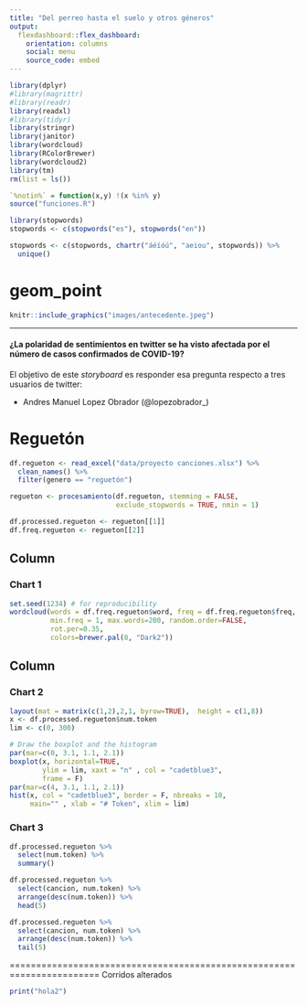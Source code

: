 ```yaml
---
title: "Del perreo hasta el suelo y otros géneros"
output: 
  flexdashboard::flex_dashboard:
    orientation: columns
    social: menu
    source_code: embed
---
```


```r
library(dplyr)
#library(magrittr)
#library(readr)
library(readxl)
#library(tidyr)
library(stringr)
library(janitor)
library(wordcloud)
library(RColorBrewer)
library(wordcloud2)
library(tm)
rm(list = ls())

`%notin%` = function(x,y) !(x %in% y)
source("funciones.R")
```

```r
library(stopwords)
stopwords <- c(stopwords("es"), stopwords("en"))

stopwords <- c(stopwords, chartr("áéíóú", "aeiou", stopwords)) %>%
  unique()
```

geom_point
=======================================================================

```r
knitr::include_graphics("images/antecedente.jpeg")
```

***

#### ¿La polaridad de sentimientos en twitter se ha visto afectada por el número de casos confirmados de COVID-19?

El objetivo de este _storyboard_ es responder esa pregunta respecto a tres usuarios de twitter:

- Andres Manuel Lopez Obrador (@lopezobrador_)


Reguetón
=======================================================================


```r
df.regueton <- read_excel("data/proyecto canciones.xlsx") %>%
  clean_names() %>%
  filter(genero == "reguetón")

regueton <- procesamiento(df.regueton, stemming = FALSE,
                          exclude_stopwords = TRUE, nmin = 1)

df.processed.regueton <- regueton[[1]]
df.freq.regueton <- regueton[[2]]
```

  
Column
-------------------------------------
    
### Chart 1
    
```r
set.seed(1234) # for reproducibility 
wordcloud(words = df.freq.regueton$word, freq = df.freq.regueton$freq, 
          min.freq = 1, max.words=200, random.order=FALSE, 
          rot.per=0.35,        
          colors=brewer.pal(8, "Dark2"))
```
   
Column
-------------------------------------
    
### Chart 2
    
```r
layout(mat = matrix(c(1,2),2,1, byrow=TRUE),  height = c(1,8))
x <- df.processed.regueton$num.token
lim <- c(0, 300)

# Draw the boxplot and the histogram 
par(mar=c(0, 3.1, 1.1, 2.1))
boxplot(x, horizontal=TRUE, 
        ylim = lim, xaxt = "n" , col = "cadetblue3", 
        frame = F)
par(mar=c(4, 3.1, 1.1, 2.1))
hist(x, col = "cadetblue3", border = F, nbreaks = 10, 
     main="" , xlab = "# Token", xlim = lim)
```
    
### Chart 3

```r
df.processed.regueton %>%
  select(num.token) %>%
  summary()
```

```r
df.processed.regueton %>%
  select(cancion, num.token) %>%
  arrange(desc(num.token)) %>%
  head(5)
```

```r
df.processed.regueton %>%
  select(cancion, num.token) %>%
  arrange(desc(num.token)) %>%
  tail(5)
```


=======================================================================
Corridos alterados

```r
print("hola2")
```


